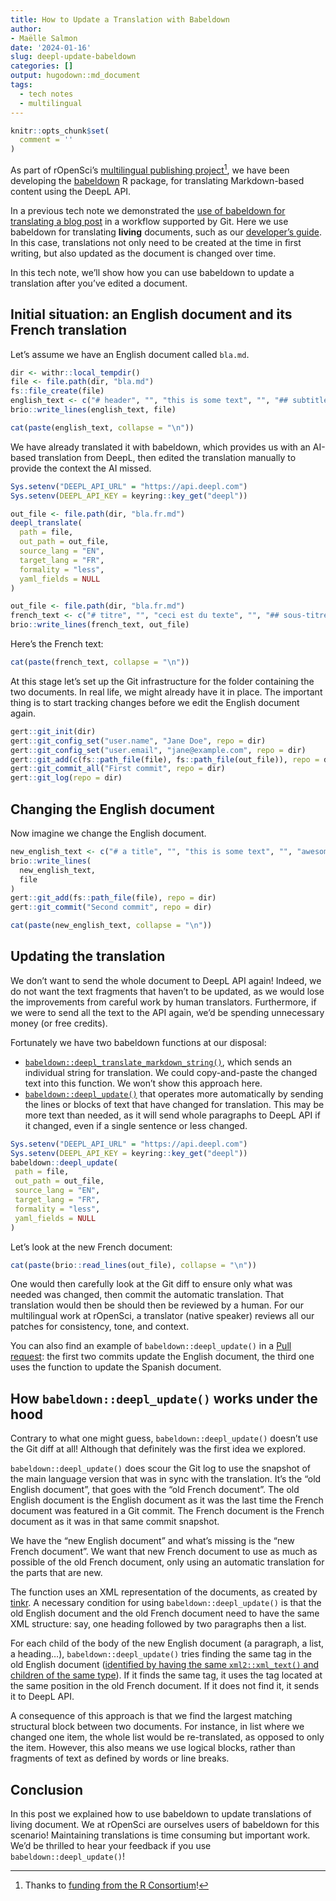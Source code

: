 ```yaml
---
title: How to Update a Translation with Babeldown
author: 
- Maëlle Salmon
date: '2024-01-16'
slug: deepl-update-babeldown
categories: []
output: hugodown::md_document
tags:
  - tech notes
  - multilingual
---
```


```r
knitr::opts_chunk$set(
  comment = ''
)
```
As part of rOpenSci's [multilingual publishing project](/multilingual-publishing/)[^1],  we have been developing the  [babeldown](https://docs.ropensci.org/babeldown/) R package, for translating Markdown-based content using the DeepL API.

[^1]: Thanks to [funding from the R Consortium](https://www.r-consortium.org/all-projects/awarded-projects/2022-group-2)!

In a previous tech note we demonstrated the [use of babeldown for translating a blog post](/blog/2023/09/26/how-to-translate-a-hugo-blog-post-with-babeldown/) in a workflow supported by Git.
Here we use babeldown for translating **living** documents, such as our  [developer's guide](https://devguide.ropensci.org/).
In this case, translations not only need to be created at the time in first writing, but also updated as the document is changed over time.

In this tech note, we'll show how you can use babeldown to update a translation after you've edited a document.

## Initial situation: an English document and its French translation

Let's assume we have an English document called `bla.md`.

```r
dir <- withr::local_tempdir()
file <- file.path(dir, "bla.md")
fs::file_create(file)
english_text <- c("# header", "", "this is some text", "", "## subtitle", "", "nice!")
brio::write_lines(english_text, file)
```

```r
cat(paste(english_text, collapse = "\n"))
```

We have already translated it with babeldown, which provides us with an AI-based translation from DeepL, then edited the translation manually to provide the context the AI missed.

```r
Sys.setenv("DEEPL_API_URL" = "https://api.deepl.com")
Sys.setenv(DEEPL_API_KEY = keyring::key_get("deepl"))

out_file <- file.path(dir, "bla.fr.md")
deepl_translate(
  path = file,
  out_path = out_file,
  source_lang = "EN",
  target_lang = "FR",
  formality = "less",
  yaml_fields = NULL
)
```

```r
out_file <- file.path(dir, "bla.fr.md")
french_text <- c("# titre", "", "ceci est du texte", "", "## sous-titre", "", "chouette !")
brio::write_lines(french_text, out_file)
```

Here's the French text:


```r
cat(paste(french_text, collapse = "\n"))
```

At this stage let's set up the Git infrastructure for the folder containing the two documents.
In real life, we might already have it in place.
The important thing is to start tracking changes before we edit the English document again.

```r
gert::git_init(dir)
gert::git_config_set("user.name", "Jane Doe", repo = dir)
gert::git_config_set("user.email", "jane@example.com", repo = dir)
gert::git_add(c(fs::path_file(file), fs::path_file(out_file)), repo = dir)
gert::git_commit_all("First commit", repo = dir)
gert::git_log(repo = dir)
```

## Changing the English document

Now imagine we change the English document.

```r
new_english_text <- c("# a title", "", "this is some text", "", "awesome", "", "## subtitle", "")
brio::write_lines(
  new_english_text,
  file
)
gert::git_add(fs::path_file(file), repo = dir)
gert::git_commit("Second commit", repo = dir)
```

```r
cat(paste(new_english_text, collapse = "\n"))
```

## Updating the translation

We don't want to send the whole document to DeepL API again!
Indeed, we do not want the text fragments that haven't to be updated, as we would lose the improvements from careful work by human translators. 
Furthermore, if we were to send all the text to the API again, we'd be spending unnecessary money (or free credits).

Fortunately we have two babeldown functions at our disposal:

- [`babeldown::deepl_translate_markdown_string()`](http://docs.ropensci.org/babeldown/reference/deepl_translate_markdown_string.html), which sends an individual string for translation.  We could copy-and-paste the changed text into this function. We won't show this approach here.
- [`babeldown::deepl_update()`](http://docs.ropensci.org/babeldown/reference/deepl_update.html) that operates more automatically by sending the lines or blocks of text that have changed for translation.  This may be more text than needed, as it will send whole paragraphs to DeepL API if it changed, even if a single sentence or less changed.

```r
Sys.setenv("DEEPL_API_URL" = "https://api.deepl.com")
Sys.setenv(DEEPL_API_KEY = keyring::key_get("deepl"))
babeldown::deepl_update(
 path = file,
 out_path = out_file,
 source_lang = "EN",
 target_lang = "FR",
 formality = "less",
 yaml_fields = NULL
)
```

Let's look at the new French document:

```r
cat(paste(brio::read_lines(out_file), collapse = "\n"))
```

One would then carefully look at the Git diff to ensure only what was needed was changed, then commit the automatic translation.
That translation would then be should then be reviewed by a human. For our multilingual work at rOpenSci, a translator (native speaker) reviews all our patches for consistency, tone, and context.

You can also find an example of `babeldown::deepl_update()` in a [Pull request](https://github.com/maelle/auto-update-translations/pull/1): the first two commits update the English document, the third one uses the function to update the Spanish document.

## How `babeldown::deepl_update()` works under the hood

Contrary to what one might guess, `babeldown::deepl_update()` doesn't use the Git diff at all!
Although that definitely was the first idea we explored.

`babeldown::deepl_update()` does scour the Git log to use the snapshot of the main language version that was in sync with the translation.
It's the "old English document", that goes with the "old French document".
The old English document is the English document as it was the last time the French document was featured in a Git commit.
The French document is the French document as it was in that same commit snapshot.

We have the "new English document" and what's missing is the "new French document".
We want that new French document to use as much as possible of the old French document, only using an automatic translation for the parts that are new.

The function uses an XML representation of the documents, as created by [tinkr](https://docs.ropensci.org/tinkr).
A necessary condition for using `babeldown::deepl_update()` is that the old English document and the old French document need to have the same XML structure: say, one heading followed by two paragraphs then a list.

For each child of the body of the new English document (a paragraph, a list, a heading...), `babeldown::deepl_update()` tries finding the same tag in the old English document ([identified by having the same `xml2::xml_text()` and children of the same type](https://github.com/ropensci-review-tools/babeldown/blob/e8ef563eca232f1ba08b84c7bb0f999d4f452938/R/update.R#L136)).
If it finds the same tag, it uses the tag located at the same position in the old French document.
If it does not find it, it sends it to DeepL API.

A consequence of this approach is that we find the largest matching structural block between two documents. For instance, in  list where we changed one item, the whole list would be re-translated, as opposed to only the item.  However, this also means we use logical blocks, rather than fragments of text as defined by words or line breaks.

## Conclusion

In this post we explained how to use babeldown to update translations of living document.
We at rOpenSci are ourselves users of babeldown for this scenario!
Maintaining translations is time consuming but important work.
We'd be thrilled to hear your feedback if you use `babeldown::deepl_update()`!
